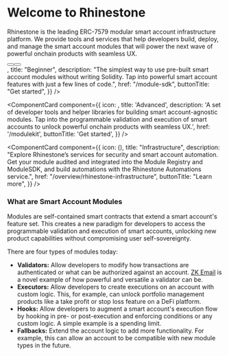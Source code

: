 

# Welcome to Rhinestone

Rhinestone is the leading ERC-7579 modular smart account infrastructure platform. We provide tools and services that help developers build, deploy, and manage the smart account modules that will power the next wave of powerful onchain products with seamless UX.

<div className="flex flex-row justify-center gap-x-[10px] mb-8">
  <Button
    href="/module-sdk/tutorial-1"
    buttonComponent="Get started"
    colors="bg-primary-400 dark:bg-primary-400 text-white dark:text-white"
  />
  <Button
    href="http://t.me/kurt_larsen"
    buttonComponent="Get in touch"
    colors="bg-transparent text-primary-400 dark:text-white border-primary-400 dark:border-primary-400"
    isNewTab
  />
</div>

<Cards className="gap-x-[15px]">
<ComponentCard
  component={{
    icon: <SDKIcon width={48} height={48} />,
    title: "Beginner",
    description:
      "The simplest way to use pre-built smart account modules without writing Solidity. Tap into powerful smart account features with just a few lines of code.",
href: "/module-sdk",
buttonTitle: "Get started",
}}
/>

<ComponentCard
  component={{
    icon: <ModuleKitIcon width={48} height={48} />,
    title: 'Advanced',
    description:
      'A set of developer tools and helper libraries for building smart account-agnostic modules. Tap into the programmable validation and execution of smart accounts to unlock powerful onchain products with seamless UX.',
    href: '/modulekit',
    buttonTitle: 'Get started',
  }}
/>

<ComponentCard
  component={{
    icon: (<LogoIcon width={48} height={48}/>),
    title: "Infrastructure",
    description:
      "Explore Rhinestone’s services for security and smart account automation. Get your module audited and integrated into the Module Registry and ModuleSDK, and build automations with the Rhinestone Automations service.",
      href: "/overview/rhinestone-infrastructure",
      buttonTitle: "Learn more",
  }}
/>
</Cards>

### What are Smart Account Modules

Modules are self-contained smart contracts that extend a smart account's feature set. This creates a new paradigm for developers to access the programmable validation and execution of smart accounts, unlocking new product capabilities without compromising user self-sovereignty.

There are four types of modules today:

- **Validators:** Allow developers to modify how transactions are authenticated or what can be authorized against an account. [ZK Email](https://blog.rhinestone.wtf/private-email-recovery-with-zk-email-3405ce4d866e) is a novel example of how powerful and versatile a validator can be.
- **Executors:** Allow developers to create executions on an account with custom logic. This, for example, can unlock portfolio management products like a take profit or stop loss feature on a DeFi platform.
- **Hooks:** Allow developers to augment a smart account's execution flow by hooking in pre- or post-execution and enforcing conditions or any custom logic. A simple example is a spending limit.
- **Fallbacks:** Extend the account logic to add more functionality. For example, this can allow an account to be compatible with new module types in the future.


